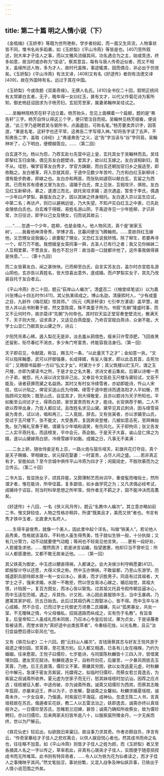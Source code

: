```yaml
---
---
---
```

title: 第二十篇 明之人情小说（下）
---




《金瓶梅》《玉娇李》等既为世所艳称，学步者纷起，而一面又生异流，人物事状皆不同，惟书名尚多蹈袭，如《玉娇梨》《平山冷燕》等皆是也。[407]至所叙述，则大率才子佳人之事，而以文雅风流缀其间，功名遇合为之主，始或乖违，终多如意，故当时或亦称为“佳话”。察其意旨，每有与唐人传奇近似者，而又不相关，盖缘所述人物，多为才人，故时代虽殊，事迹辄类，因而偶合，非必出于仿效矣。《玉娇梨》《平山冷燕》有法文译，[408]又有名《好逑传》者则有法德文译[409]，故在外国特有名，远过于其在中国。

《玉娇梨》今或改题《双美奇缘》，无撰人名氏。[410]全书仅二十回，叙明正统间有太常卿白玄者，无子，晚年得一女曰红玉，甚有文才，以代父作菊花诗为客所知，御史杨廷诏因求为子杨芳妇，玄招芳至家，属妻弟翰林吴珪试之。

……吴翰林陪杨芳在轩子边立着。杨芳抬头，忽见上面横着一个扁额，题的是“弗告轩”三字。杨芳自恃认得这三个字，便只管注目而视。吴翰林见杨芳细看，便说道，“此三字乃是聘君吴与弼所书，点画遒劲，可称名笔。”杨芳要卖弄识字，因答道，“果是名笔，这轩字也还平常，这弗告二字写得入神。”却将告字读了去声，不知弗告二字，盖取《诗经》上“弗谖弗告”之义，这“告”字当读与“谷”字同音。吴翰林听了，心下明白，便模糊答应。……（第二回）

白玄遂不允。杨以为怨，乃荐玄赴乜先营中迎上皇，玄托其女于吴翰林而去。吴珪即挈红玉归金陵，偶见苏友白题壁诗，爱其才，欲以红玉嫁之。友白误相新妇，竟不从。珪怒，嘱学官革友白秀才，学官方踌蹰，而白玄还朝加官归乡之报适至，即依黜之。友白被革，将入京就其叔，于道中见数少年苦吟，乃方和白红玉新柳诗；谓有能步韵者，即嫁之也。友白亦和两首，而张轨如遽窃以献白玄，玄留之为西宾。已而有苏有德者又冒为友白，请婚于白氏，席上见张，互相攻讦，俱败。友白见红玉新柳诗，慕之，遂渡江而北，欲托吴珪求婚；途次遇盗，暂舍于李氏，偶遇一少年曰卢梦梨，甚服友白之才，因以其妹之终身相托。友白遂入京以监生应试，中第二名；再访卢，则已以避祸远徙，乃大失望。不知卢实白红玉之中表，已先赴金陵依白氏也。白玄难于得婿，易姓名游山阴，于禹迹寺见一少年姓柳，才识非常，次日往访，即字以己女及甥女，归而说其故云：

……“……忽遇一个少年，姓柳，也是金陵人。他人物风流，真个是‘谢家玉树’。……我看他神清骨秀，学博才高，旦暮间便当飞腾翰苑。……意欲将红玉嫁他，又恐甥女说我偏心；欲要配了甥女，又恐红玉说我矫情。除了柳生，若要再寻一个，却万万不能。我想娥皇女英同事一舜，古圣人已有行之者；我又见你姊妹二人互相爱慕，不啻良友，我也不忍分开：故当面一口就都许他了。这件事我做得甚是快意。”……（第十九回）

而二女皆慕友白，闻之甚怏怏。已而柳至白氏，自言实苏友白，盖尔时亦变姓名游山阴也。玄亦告以真姓名，皆大惊喜出意外，遂成婚。而卢梦梨实女子，其先乃改装自托于友白者云。

《平山冷燕》亦二十回，题云“荻岸山人编次”。清盛百二（《柚堂续笔谈》）以为嘉兴张博山十四五时作[411]，其父执某续成之。博山名劭，清康熙时人，“少有成童之目，九龄作《梅花赋》惊其师。”（阮元《两浙轩录》七引李方湛语）盖早慧，故世人并以此书附著于彼，然文意陈腐，殊不类童子所为。书叙“先朝”隆盛时事，而又不云何时作，故亦莫详“先朝”为何帝也。其时钦天监正堂官奏奎壁流光，散满天下，天子则大悦，诏求真才，又适见白燕盘旋，乃命百官赋白燕诗，众谢不能，大学士山显仁乃献其女山黛之作，诗云：

夕阳凭吊素心稀，遁入梨花无是非，淡去羞从鸦借色，瘦来只许雪添肥，飞回夜黑还留影，衔尽春红不涴衣，多少朱门夸富贵，终能容我洁身归。（第一回）

天子即召见，令献箴，称旨，赐玉尺一条，“以此量天下之才”；金如意一执，“文可以指挥翰墨，武可以扞御强暴，长成择婿，有妄人强求，即以此击其首，击死勿论”；又赐御书扁额一方曰“弘文才女”。时黛方十岁；其父筑楼以贮玉尺，谓之玉尺楼，亦即为黛读书之所，于是才女之名大著，求诗文者云集矣。后黛以诗嘲一贵介子弟，被怨，托人诬以诗文皆非己出，又奉旨令文臣赴玉尺楼与黛较试，文臣不能及，诬者获罪而黛之名益扬。其时又有村女冷绛雪者，亦幼即能诗，忤山人宋信，信以计陷之，俾官买送山氏为侍婢。绛雪于道中题诗而遇洛阳才人平如衡，然指顾间又相失；既至山氏，自显其才，则大得敬爱，且亦以题诗为天子所知也。平如衡至云间访才士，得燕白颔，家世富贵而有大才，能诗。长官俱荐于朝，二人不欲以荐举出身，乃皆入都应试，且改姓名求见山黛。黛早见其讥刺诗，因与绛雪易装为青衣，试以诗，唱和再三，二人竟屈，辞去。又有张寅者，亦以求婚至山氏，受试于玉尺楼下，张不能文，大受愚弄，复因奔突登楼，几被如意击死，至拜祷始免。张乃嘱礼官奏于朝，谓黛与少年唱和调笑，有伤风化。天子即拘讯；张又告发二人实平燕托名，而适榜发，平中会元，燕会魁。于是天子大喜，谕山显仁择之为婿，遂以山黛嫁燕白颔，冷绛雪嫁平如衡。成婚之日，凡事无不美满：

……二女上轿，随妆侍妾足有上百，一路火炮与鼓乐喧天，彩旗共花灯夺目，真个是天子赐婚，宰相嫁女，状元探花娶妻：一时富贵，占尽人间之盛。……若非真正有才，安能如此？至今京城中俱传平山冷燕为四才子；闲窗阅史，不胜欣慕而为之立传云。（第二十回）

二书大旨，皆显扬女子，颂其异能，又颇薄制艺而尚词华，重俊髦而嗤俗士，然所谓才者，惟在能诗，所举佳篇，复多鄙倍，如乡曲学究之为；又凡求偶必经考试，成婚待于诏旨，则当时科举思想之所牢笼，倘作者无不羁之才，固不能冲决而高翥矣。

《好逑传》十八回，一名《侠义风月传》，题云“名教中人编次”。其立意亦略如前二书，惟文辞较佳，人物之性格亦稍异，所谓“既美且才，美而又侠”者也。书言有秀才铁中玉者，北直隶大名府人，

……生得丰姿俊秀，就像一个美人，因此里中起个诨名，叫做“铁美人”。若论他人品秀美，性格就该温存。不料他人虽生得秀美，性子就似生铁一般，十分执拗；又有几分膂力，动不动就要使气动粗；等闲也不轻易见他言笑。……更有一段好处，人若缓急求他，……慨然周济；若是谀言谄媚，指望邀惠，他却只当不曾听见：所以人都感激他，又都不敢无故亲近他。……（第一回）

其父铁英为御史，中玉虑以鲠直得祸，入都谏之。会大夬侯沙利夺韩愿妻[412]，即施智计夺以还愿，大得义侠之称。然中玉亦惧祸，不敢留都，乃至山东游学。历城退职兵部侍郎水居一有一女曰冰心，甚美，而才识胜男子。同县有过其祖者，大学士之子，强来求婚，水居一不敢拒，然以侄女易冰心嫁之，婚后始觉，其祖大恨，计陷居一，复百方图女，而冰心皆以智免。过其祖又托县令假传朝旨逼冰心，而中玉适在历城，遇之，斥其伪，计又败。冰心因此甚服铁中玉，当中玉暴病，乃邀寓其家护视，历五日始去。此后过其祖仍再三图娶冰心，皆不得。而中玉卒与冰心成婚，然不合卺，已而过学士托御史万谔奏二氏婚媾，先以“孤男寡女，共处一室，不无暧昧之情，今父母循私，招摇道路而纵成之，实有伤于名教”。有旨查复。后皇帝知二人虽成礼而未同居，乃召冰心令皇后验试，果为贞女，于是诬蔑者皆被诘责，而誉水铁为“真好逑中出类拔萃者”，令重结花烛，以光名教，且云“汝归宜益懋后德以彰风化”也。

又有《铁花仙史》二十六回。题“云封山人编次”。言钱唐蔡其志与好友王悦共游于祖遗之埋剑园，赏芙蓉，至花落方别。后入都又相遇，已各有儿女在襁褓，乃约为婚姻，往来愈密。王悦子曰儒珍，七岁能诗，与同窗陈秋麟皆十三四入泮，尝借寓埋剑园，邀友赏花赋诗。秋麟夜遇女子，自称符剑花，后屡至，一夕暴风雨拔去玉芙蓉，乃绝。后王氏衰落，儒珍又不第，蔡嫌其穷困，欲以女改适夏元虚，时秋麟已中解元，急谋于密友苏紫宸，托媒得之，拟临时归儒珍，而蔡女若兰竟逸去，为紫宸之叔诚斋所收养。夏元虚为世家子而无行，怒其妹瑶枝时加讥讪，因荐之应点选；瑶枝被征入都，中途舟破，亦为诚斋所救。诚斋又招儒珍为西宾，而蔡其志晚年孤寂，亦屡来迎王，养以为子，亦发解，娶诚斋之女馨如。秋麟求婚夏瑶枝，诚斋未许，一夕女自来，乃偕遁。时紫宸已平海寇，成神仙，忽遗王陈二人书，言真瑶枝故在苏氏，偕遁者实花妖，教二人以五雷法治之，妖即逸去，诚斋亦终以真瑶枝许之。一日儒珍至苏氏，忽睹若兰旧婢，甚惊；诚斋乃确知所收蔡女，故为儒珍聘妇，亦以归儒珍。后来两家夫妇皆年逾八十，以服紫宸所赠金丹，一夕无疾而终，世以为尸解云。

《铁花仙史》较后出，似欲脱旧来窠臼，故设事力求其奇。作者亦颇自负，序言有云，“传奇家摹绘才子佳人之悲欢离合，以供人娱目悦心者也。然其成书而命之名也，往往略不加意。如《平山冷燕》则皆才子佳人之姓为颜，而《玉娇梨》者又至各摘其人名之一字以传之，草率若此，非真有心唐突才子佳人，实图便于随意扭捏成书而无所难耳。此书则有特异焉者，……令人以为铁为花为仙者读之，而才子佳人之事掩映乎其间。”然文笔拙涩，事状纷繁，又混入战争及神仙妖异事，已轶出于人情小说范围之外矣。